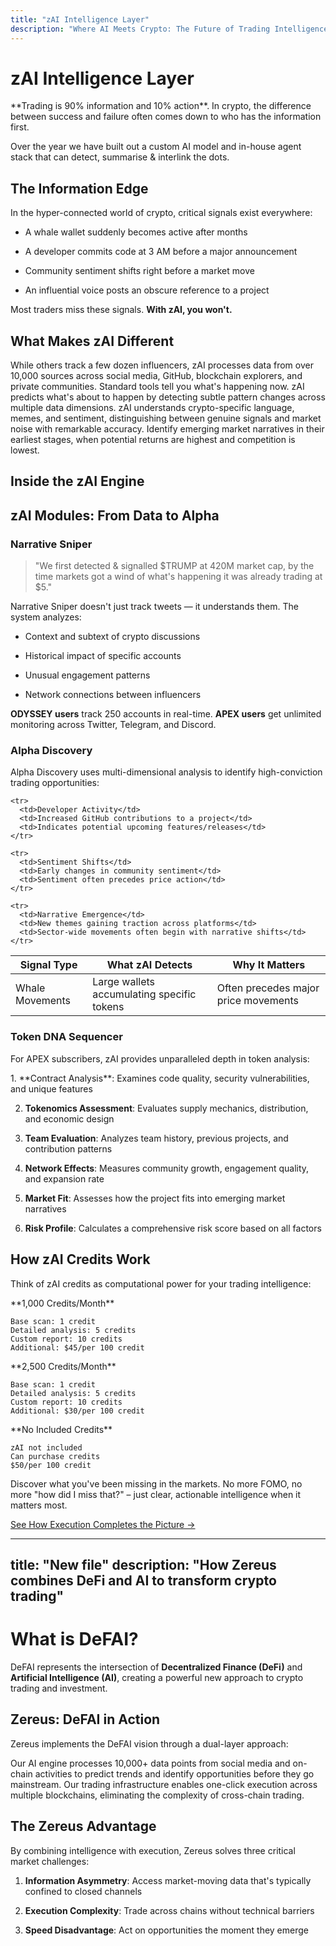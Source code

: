 ```yaml
---
title: "zAI Intelligence Layer"
description: "Where AI Meets Crypto: The Future of Trading Intelligence"
---
```


# zAI Intelligence Layer

<Note>
  **Trading is 90% information and 10% action**. In crypto, the difference between success and failure often comes down to who has the information first.
</Note>

Over the year we have built out a custom AI model and in-house agent stack that can detect, summarise & interlink the dots.&#x20;

## The Information Edge

In the hyper-connected world of crypto, critical signals exist everywhere:

* A whale wallet suddenly becomes active after months

* A developer commits code at 3 AM before a major announcement

* Community sentiment shifts right before a market move

* An influential voice posts an obscure reference to a project

Most traders miss these signals. **With zAI, you won't.**

## What Makes zAI Different

<CardGroup cols={2}>
  <Card title="10,000+ Data Sources" icon="satellite-dish" color="#8A2BE2">
    While others track a few dozen influencers, zAI processes data from over 10,000 sources across social media, GitHub, blockchain explorers, and private communities.
  </Card>

  <Card title="Predictive, Not Reactive" icon="crystal-ball" color="#8A2BE2">
    Standard tools tell you what's happening now. zAI predicts what's about to happen by detecting subtle pattern changes across multiple data dimensions.
  </Card>

  <Card title="Context-Aware Analysis" icon="brain-circuit" color="#8A2BE2">
    zAI understands crypto-specific language, memes, and sentiment, distinguishing between genuine signals and market noise with remarkable accuracy.
  </Card>

  <Card title="Narrative Detection" icon="binoculars" color="#8A2BE2">
    Identify emerging market narratives in their earliest stages, when potential returns are highest and competition is lowest.
  </Card>
</CardGroup>

## Inside the zAI Engine



## zAI Modules: From Data to Alpha

### Narrative Sniper

> "We first detected & signalled $TRUMP at 420M market cap, by the time markets got a wind of what's happening it was already trading at $5."

Narrative Sniper doesn't just track tweets — it understands them. The system analyzes:

* Context and subtext of crypto discussions

* Historical impact of specific accounts

* Unusual engagement patterns

* Network connections between influencers

**ODYSSEY users** track 250 accounts in real-time.
**APEX users** get unlimited monitoring across Twitter, Telegram, and Discord.

### Alpha Discovery

Alpha Discovery uses multi-dimensional analysis to identify high-conviction trading opportunities:

<table>
  <thead>
    <tr>
      <th>Signal Type</th>
      <th>What zAI Detects</th>
      <th>Why It Matters</th>
    </tr>
  </thead>

  <tbody>
    <tr>
      <td>Whale Movements</td>
      <td>Large wallets accumulating specific tokens</td>
      <td>Often precedes major price movements</td>
    </tr>

    <tr>
      <td>Developer Activity</td>
      <td>Increased GitHub contributions to a project</td>
      <td>Indicates potential upcoming features/releases</td>
    </tr>

    <tr>
      <td>Sentiment Shifts</td>
      <td>Early changes in community sentiment</td>
      <td>Sentiment often precedes price action</td>
    </tr>

    <tr>
      <td>Narrative Emergence</td>
      <td>New themes gaining traction across platforms</td>
      <td>Sector-wide movements often begin with narrative shifts</td>
    </tr>
  </tbody>
</table>

### Token DNA Sequencer

For APEX subscribers, zAI provides unparalleled depth in token analysis:

<Accordion title="DNA Sequencing Process">
  1. **Contract Analysis**: Examines code quality, security vulnerabilities, and unique features

  2. **Tokenomics Assessment**: Evaluates supply mechanics, distribution, and economic design

  3. **Team Evaluation**: Analyzes team history, previous projects, and contribution patterns

  4. **Network Effects**: Measures community growth, engagement quality, and expansion rate

  5. **Market Fit**: Assesses how the project fits into emerging market narratives

  6. **Risk Profile**: Calculates a comprehensive risk score based on all factors
</Accordion>

## How zAI Credits Work

Think of zAI credits as computational power for your trading intelligence:

<CardGroup cols={3}>
  <Card title="ODYSSEY" icon="rocket" color="#8A2BE2">
    **1,000 Credits/Month**

    Base scan: 1 credit
    Detailed analysis: 5 credits
    Custom report: 10 credits
    Additional: $45/per 100 credit
  </Card>

  <Card title="APEX" icon="crown" color="#8A2BE2">
    **2,500 Credits/Month**

    Base scan: 1 credit
    Detailed analysis: 5 credits
    Custom report: 10 credits
    Additional: $30/per 100 credit
  </Card>

  <Card title="GENESIS" icon="seedling" color="#8A2BE2">
    **No Included Credits**

    zAI not included
    Can purchase credits
    $50/per 100 credit
  </Card>
</CardGroup>

<Card title="Experience the Information Edge" icon="lightbulb" color="#8A2BE2">
  Discover what you've been missing in the markets. No more FOMO, no more "how did I miss that?" – just clear, actionable intelligence when it matters most.

  [See How Execution Completes the Picture →](/defai/execution-layer)
</Card>



---
title: "New file"
description: "How Zereus combines DeFi and AI to transform crypto trading"
---

# What is DeFAI?

DeFAI represents the intersection of **Decentralized Finance (DeFi)** and **Artificial Intelligence (AI)**, creating a powerful new approach to crypto trading and investment.

## Zereus: DeFAI in Action

Zereus implements the DeFAI vision through a dual-layer approach:

<CardGroup cols={2}>
  <Card title="Intelligence Layer (zAI)" icon="brain" color="#8A2BE2" href="/defai/intelligence-layer">
    Our AI engine processes 10,000+ data points from social media and on-chain activities to predict trends and identify opportunities before they go mainstream.
  </Card>

  <Card title="Execution Layer" icon="bolt" color="#8A2BE2" href="/defai/execution-layer">
    Our trading infrastructure enables one-click execution across multiple blockchains, eliminating the complexity of cross-chain trading.
  </Card>
</CardGroup>

## The Zereus Advantage

By combining intelligence with execution, Zereus solves three critical market challenges:

1. **Information Asymmetry**: Access market-moving data that's typically confined to closed channels

2. **Execution Complexity**: Trade across chains without technical barriers

3. **Speed Disadvantage**: Act on opportunities the moment they emerge



